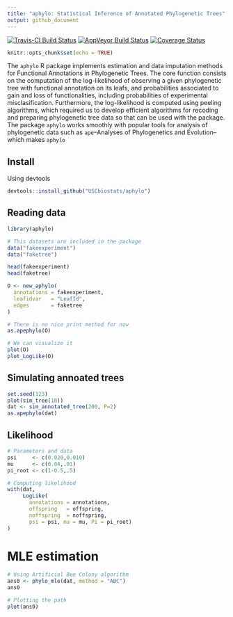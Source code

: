 ```yaml
---
title: "aphylo: Statistical Inference of Annotated Phylogenetic Trees"
output: github_document
---
```


[![Travis-CI Build Status](https://travis-ci.org/USCbiostats/phylogenetic.svg?branch=master)](https://travis-ci.org/USCbiostats/phylogenetic)
[![AppVeyor Build Status](https://ci.appveyor.com/api/projects/status/github/USCbiostats/phylogenetic?branch=master&svg=true)](https://ci.appveyor.com/project/USCbiostats/phylogenetic)
[![Coverage Status](https://img.shields.io/codecov/c/github/USCbiostats/phylogenetic/master.svg)](https://codecov.io/github/USCbiostats/phylogenetic?branch=master)

```r
knitr::opts_chunk$set(echo = TRUE)
```

The `aphylo` R package implements estimation and data imputation methods for Functional Annotations in Phylogenetic Trees. The core function consists on the computation of the log-likelihood of observing a given phylogenetic tree with functional annotation on its leafs, and probabilities associated to gain and loss of functionalities, including probabilities of experimental misclasification. Furthermore, the log-likelihood is computed using peeling algorithms, which required us to develop efficient algorithms for recoding and preparing phylogenetic tree data so that can be used with the package. The package `aphylo` works smoothly with popular tools for analysis of phylogenetic data such as `ape`--Analyses of Phylogenetics and Evolution--which makes `aphylo`

## Install

Using devtools

```r
devtools::install_github("USCbiostats/aphylo")
```

## Reading data

```r
library(aphylo)
```


```r

# This datasets are included in the package
data("fakeexperiment")
data("faketree")

head(fakeexperiment)
head(faketree)
```

```r
O <- new_aphylo(
  annotations = fakeexperiment, 
  leafidvar   = "LeafId",
  edges       = faketree
)

# There is no nice print method for now
as.apephylo(O)

# We can visualize it
plot(O)
plot_LogLike(O)
```

## Simulating annoated trees

```r
set.seed(123)
plot(sim_tree(10))
dat <- sim_annotated_tree(200, P=2)
as.apephylo(dat)
```


## Likelihood


```r
# Parameters and data
psi     <- c(0.020,0.010)
mu      <- c(0.04,.01)
pi_root <- c(1-0.5,.5)

# Computing likelihood
with(dat, 
     LogLike(
       annotations = annotations, 
       offspring   = offspring, 
       noffspring  = noffspring, 
       psi = psi, mu = mu, Pi = pi_root)
)

```

# MLE estimation

```r
# Using Artificial Bee Colony algorithm
ans0 <- phylo_mle(dat, method = "ABC")
ans0

# Plotting the path
plot(ans0)
```

